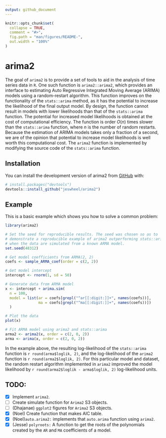 ```yaml
---
output: github_document
---
```


<!-- README.md is generated from README.Rmd. Please edit that file -->

```r
knitr::opts_chunk$set(
  collapse = TRUE,
  comment = "#>",
  fig.path = "man/figures/README-",
  out.width = "100%"
)
```

# arima2

<!-- badges: start -->
<!-- badges: end -->

The goal of `arima2` is to provide a set of tools to aid in the analysis of time series data in `R`. 
One such function is `arima2::arima2`, which provides an interface to estimating Auto Regressive Integrated Moving Average (ARIMA) models using a random-restart algorithm. 
This function improves on the functionality of the `stats::arima` method, as it has the potential to increase the likelihood of the final output model.
By design, the function cannot result in models with lower likelihoods than that of the `stats::arima` function. 
The potential for increased model likelihoods is obtained at the cost of computational efficiency. 
The function is order $O(n)$ times slower than the `stats::arima` function, where $n$ is the number of random restarts.
Because the estimation of ARIMA models takes only a fraction of a second, we are of the opinion that potential to increase model likelihoods is well worth this computational cost.
The `arima2` function is implemented by modifying the source code of the `stats::arima` function. 

## Installation

You can install the development version of arima2 from [GitHub](https://github.com/) with:

``` r
# install.packages("devtools")
devtools::install_github("jeswheel/arima2")
```

## Example

This is a basic example which shows you how to solve a common problem:

```r
library(arima2)

# Set the seed for reproducible results. The seed was chosen so as to 
# demonstrate a reproducible example of arima2 outperforming stats::arima
# when the data are simulated from a known ARMA model. 
set.seed(48312)  

# Get model coefficients from ARMA(2, 2)
coefs <- sample_ARMA_coef(order = c(2, 2))

# Get model intercept 
intercept <- rnorm(1, sd = 50)

# Generate data from ARMA model 
x <- intercept + arima.sim(
  n = 100, 
  model = list(ar = coefs[grepl("^ar[[:digit:]]+", names(coefs))], 
               ma = coefs[grepl("^ma[[:digit:]]+", names(coefs))])
  )

# Plot the data
plot(x)

# Fit ARMA model using arima2 and stats::arima 
arma2 <- arima2(x, order = c(2, 0, 2))
arma <- arima(x, order = c(2, 0, 2))
```

In the example above, the resulting log-likelihood of the `stats::arima` function is `r round(arma$loglik, 2)`, and the log-likelihood of the `arima2` function is `r round(arma2$loglik, 2)`.
For this particular model and dataset, the random restart algorithm implemented in `arima2` improved the model likelihood by `r round(arma2$loglik - arma$loglik, 2)` log-likelihood units. 

## TODO:

- [x] Implement `arima2`. 
- [ ] Create simulate function for `Arima2` S3 objects.
- [ ] (Dhajanae) `ggplot2` figures for `Arima2` S3 objects.
- [x] (Noel) Create function that makes AIC table. 
- [x] (Noel)`auto.arima2:` implements that `auto.arima` function using `arima2`.
- [x] (Jesse) `polyroots:` A function to get the roots of the polynomials created by the `AR` and `MA` coefficients of a model. 
